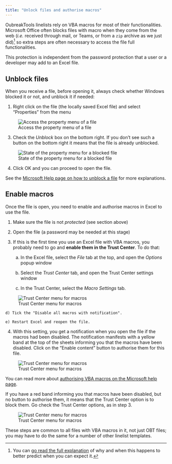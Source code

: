 ```yaml
---
title: "Unlock files and authorise macros"
---
```


OubreakTools linelists rely on VBA macros for most of their functionalities. Microsoft Office often blocks files with macro when they come from the web (*i.e.* received through mail, or Teams, or from a `zip` archive as we just did)^[You can [go read the full explanation](https://learn.microsoft.com/en-us/microsoft-365-apps/security/internet-macros-blocked) of why and when this happens to better predict when you can expect it.] so extra steps are often necessary to access the file full functionalities.

::: {.callout-note}
This protection is independent from the password protection that a user or a developer may add to an Excel file.
:::


## Unblock files {#sec-unblock-file}

When you receive a file, before opening it, always check whether Windows blocked it or not, and unblock it if needed:

1. Right click on the file (the locally saved Excel file) and select "Properties" from the menu

![Access the property menu of a file](../how_to/images/001-img-right-click-properties.png){fig-align="center" fig-alt="A screeshot of the Property menu of an Excel linelist, accessed by right-clicking on a file."}

3. Check the *Unblock* box on the bottom right. If you don't see such a button on the bottom right it means that the file is already unblocked.

![State of the property menu for a blocked file](../how_to/images/002-img-unblock-file.png){fig-align="center" fig-alt="A screeshot of the Property menu of a blocked word file."}

4. Click OK and you can proceed to open the file.

See the [Microsoft Help page on how to unblock a file](https://learn.microsoft.com/en-us/microsoft-365-apps/security/internet-macros-blocked#remove-mark-of-the-web-from-a-file) for more explanations.


## Enable macros {#sec-enable-macros}

Once the file is open, you need to enable and authorise macros in Excel to use the file.


1.	Make sure the file is not *protected* (see section above)
 
2.	Open the file (a password may be needed at this stage)

3. If this is the first time you use an Excel file with VBA macros, you probably need to go and **enable them in the Trust Center**. To do that:
    a) In the Excel file, select the *File* tab at the top, and open the *Options* popup window
    
    b) Select the *Trust Center* tab, and open the Trust Center settings window
    
    c) In the Trust Center, select the *Macro Settings* tab.
    
![Trust Center menu for macros](../how_to/images/003-img-trust-center.png){fig-align="center" fig-alt="A screeshot of the trust center popup windows, on the Macro settings tab"}
   
    
    d) Tick the "Disable all macros with notification".
   
    e) Restart Excel and reopen the file.
    
4. With this setting, you get a notification when you open the file if the macros had been disabled. The notification manifests with a yellow band at the top of the sheets informing you that the macros have been disabled. Click on the "Enable content" button to authorise them for this file.

![Trust Center menu for macros](../how_to/images/004-macros-disabled.png){fig-align="center" fig-alt="A screeshot of the yellow band informing an Excel user that macros have been disabled in an Excel file."}

You can read more about [authorising VBA macros on the Microsoft help page](https://support.microsoft.com/en-us/office/enable-or-disable-macros-in-microsoft-365-files-12b036fd-d140-4e74-b45e-16fed1a7e5c6).

::: {.callout-warning}
If you have a red band informing you that macros have been disabled, but no button to authorise them, it means that the Trust Center option is to block them. Go check the Trust Center options, as in step 3.

![Trust Center menu for macros](../how_to/images/005-macros-disabled-red.png){fig-align="center" fig-alt="A screeshot of the red band informing an Excel user that macros have been disabled in an Excel file."}
:::

::: {.callout-note}
These steps are common to all files with VBA macros in it, not just OBT files; you may have to do the same for a number of other linelist templates.
:::